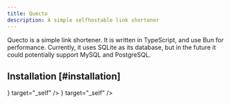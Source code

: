 ```yaml
---
title: Quecto
description: A simple selfhostable link shortener 
---
```



Quecto is a simple link shortener. It is written in TypeScript, and use Bun for performance. Currently, it uses SQLite as its database, but in the future it could potentially support MySQL and PostgreSQL.

## Installation [#installation]

<Cards>
    <Card title="Standalone" href="docs/installation/standalone" icon={<SiBun color="#FEF0DF" />} target="_self" />
    <Card title="Docker" href="docs/installation/docker" icon={<SiDocker color="#2496ED" />} target="_self" />
</Cards>
